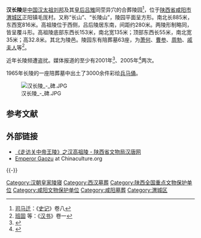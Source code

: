 {{文物保护单位
|级别 = 全国
|名称 = 长陵
|图片 = 汉长陵 - 丘.JPG
|编号 = 3-233
|分类 = 古墓葬
|时代 = [[西汉|西汉]]
|所在 = {{CHN}}[[陕西省|陕西省]][[咸阳市|咸阳市]]
|坐标 = {{coord|34|26|2.13|N|108|52|52.16|E|display=inline,title}}
|登录 = 1988年
|Cat = 陕西全国重点文物保护单位
}}

'''汉长陵'''是[[中国|中国]][[劉邦|汉太祖刘邦]]及其[[吕后|皇后吕雉]]同茔异穴的合葬陵园<ref>[[司马迁|司马迁]]：《[[史记|史记]]》卷八</ref>，位于[[陕西省|陕西省]][[咸阳市|咸阳市]][[渭城区|渭城区]]正阳镇毛厐村。又称“长山”、“长陵山”，陵园平面呈方形。南北长885米，东西宽816米。高祖陵位于西侧，吕后陵居东南，间距约280米。两陵形制略同，皆呈覆斗形。高祖陵底部东西长153米，南北宽135米；顶部东西长55米，南北宽35米；高32.8米。其北为陵邑。陵园东有陪葬墓63座，为[[萧何|萧何]]、[[曹参|曹参]]、[[周勃|周勃]]、[[戚夫人|戚夫人]]等<ref>[[班固|班固]] 等：《[[汉书|汉书]]》卷一</ref>。

近年长陵频遭盗扰。媒体报道的至少有2001年<ref>{{cite news |title = 西汉刘邦陪葬墓遭盗掘 国宝险流失 |url = http://www.people.com.cn/GB/wenyu/68/20030117/909511.html |accessdate = 2013-04-06 |newspaper = 北京娱乐信报 |date = 2003-01-17 |archive-date = 2003-02-19 |archive-url = https://web.archive.org/web/20030219234052/http://www.people.com.cn/GB/wenyu/68/20030117/909511.html |dead-url = no }}</ref>、2005年<ref>{{cite news |title = 汉长陵的“卫士”——赵向英 |url = http://ent.sina.com.cn/x/2006-06-07/03471113404.html |newspaper = 三秦都市报 |accessdate = 2013-04-06 |date = 2006-06-07 |archive-date = 2020-10-17 |archive-url = https://web.archive.org/web/20201017233140/http://ent.sina.com.cn/x/2006-06-07/03471113404.html |dead-url = no }}</ref>两次。

1965年长陵的一座陪葬墓中出土了3000余件彩绘[[兵马俑|兵马俑]]。

[[File:汉长陵_-_碑.JPG|thumb]]

== 参考文献 ==
{{Reflist}}

== 外部链接 ==
* [https://web.archive.org/web/20130510184710/http://www.wenwu.gov.cn/contents/274/25282.html 《走访关中帝王陵》之汉高祖陵 - 陕西省文物局汉唐网]
* [https://web.archive.org/web/20070701055605/http://www.chinaculture.org/gb/en_aboutchina/2003-09/24/content_22859.htm Emperor Gaozu] at Chinaculture.org

{{-}}
{{Emperors tomb in Han}}
{{陕西全国重点文物保护单位}}

[[Category:汉朝皇家陵寝|Category:汉朝皇家陵寝]]
[[Category:西汉墓葬|Category:西汉墓葬]]
[[Category:陕西全国重点文物保护单位|Category:陕西全国重点文物保护单位]]
[[Category:咸阳文物保护单位|Category:咸阳文物保护单位]]
[[Category:咸阳墓葬|Category:咸阳墓葬]]
[[Category:渭城区|Category:渭城区]]